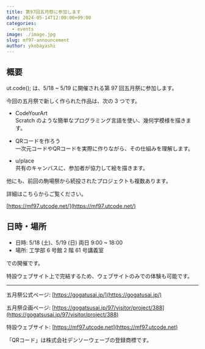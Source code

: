 ```yaml
---
title: 第97回五月祭に参加します
date: 2024-05-14T12:00:00+09:00
categories:
  - events
image: ./image.jpg
slug: mf97-announcement
author: ykobayashi
---
```


## 概要

ut.code(); は、5/18 ~ 5/19 に開催される第 97 回五月祭に参加します。

今回の五月祭で新しく作られた作品は、次の 3 つです。

- CodeYourArt \
  Scratch のような簡単なプログラミング言語を使い、幾何学模様を描きます。

- QRコードを作ろう \
  一次元コードやQRコードを実際に作りながら、その仕組みを理解します。

- u/place \
  共有のキャンバスに、参加者が協力して絵を描きます。

他にも、前回の駒場祭から続投されたプロジェクトも複数あります。

詳細はこちらからご覧ください。

[https://mf97.utcode.net/](https://mf97.utcode.net/)

## 日時・場所

- 日時: 5/18 (土)、5/19 (日) 両日 9:00 ~ 18:00
- 場所: 工学部 6 号館 2 階 61 号講義室

での開催です。

特設ウェブサイト上で完結するため、ウェブサイトのみでの体験も可能です。

---

五月祭公式ページ: [https://gogatusai.jp/](https://gogatusai.jp/)

五月祭企画ページ: [https://gogatsusai.jp/97/visitor/project/388](https://gogatsusai.jp/97/visitor/project/388)

特設ウェブサイト: [https://mf97.utcode.net](https://mf97.utcode.net)

「QRコード」は株式会社デンソーウェーブの登録商標です。
